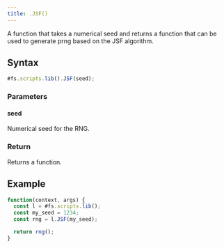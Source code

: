 ```yaml
---
title: .JSF()
---
```


A function that takes a numerical seed and returns a function that can be used to generate prng based on the JSF algorithm.

## Syntax

```js
#fs.scripts.lib().JSF(seed);
```

### Parameters

#### seed

Numerical seed for the RNG.

### Return

Returns a function.

## Example

```js
function(context, args) {
  const l = #fs.scripts.lib();
  const my_seed = 1234;
  const rng = l.JSF(my_seed);

  return rng();
}
```
